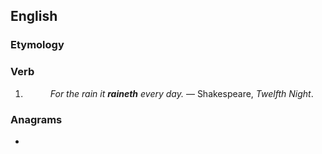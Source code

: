 ==English==

===Etymology===
{{suffix|en|rain|eth}}

===Verb===
{{head|en|verb form}}

# {{en-archaic third-person singular of|rain}}
#: ''For the rain it '''raineth''' every day.'' &mdash; Shakespeare, ''Twelfth Night''.

===Anagrams===
* {{anagrams|en|Athirne|Rhetian|Tehrani|hairnet|inearth|inheart|therian}}